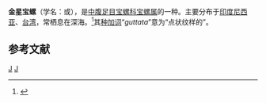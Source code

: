 {{Speciesbox 
| taxon = Cypraea guttata
| image = Perisserosa guttata guttata 600x600.JPG
| binomial_authority = Gmelin, 1791
}}
'''金星宝螺'''（学名：''{{lang|la|Perisserosa guttata}}''或''{{lang|la|Cypraea guttata}}''），是[[中腹足目|中腹足目]][[宝螺科|宝螺科]][[宝螺属|宝螺属]]的一种。主要分布于[[印度尼西亚|印度尼西亚]]、[[台湾|台湾]]，常栖息在深海。<ref>{{cite web|url=http://shell.sinica.edu.tw/chinese/shellbase_detail.php?science_no=583|title=国际贝库：金星宝螺|publisher=台湾贝类资料库|accessdate=2009-08-11|archive-date=2019-07-01|archive-url=https://web.archive.org/web/20190701051011/http://shell.sinica.edu.tw/chinese/shellbase_detail.php?science_no=583|dead-url=no}}</ref>其[[种加词|种加词]]“''guttata''”意为“点状纹样的”。

== 参考文献 ==
{{reflist}}

{{Commonscat|Perisserosa guttata}}
{{taxonbar}}
[[Category:_1791年描述的动物|J]]
[[Category:宝螺属|J]]
{{animal-stub}}